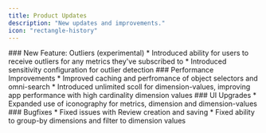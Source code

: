 ```yaml
---
title: Product Updates
description: "New updates and improvements."
icon: "rectangle-history"
---
```


<Update label="2024-12-06" description="v0.5.2">
  ### New Feature: Outliers (experimental)
  * Introduced ability for users to receive outliers for any metrics they've
    subscribed to
  * Introduced sensitivity configuration for outlier detection
</Update>

<Update label="2024-11-26" description="v0.5.1">
  ### Performance Improvements
  * Improved caching and perfromance of object selectors and omni-search
  * Introduced unlimited scoll for dimension-values, improving app performance with high cardinality dimension values
  ### UI Upgrades
  * Expanded use of iconography for metrics, dimension and dimension-values
  ### Bugfixes
  * Fixed issues with Review creation and saving
  * Fixed ability to group-by dimensions and filter to dimension values
</Update>
